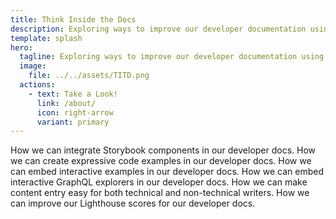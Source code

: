 ```yaml
---
title: Think Inside the Docs
description: Exploring ways to improve our developer documentation using features that help developers think and learn inside the docs.
template: splash
hero:
  tagline: Exploring ways to improve our developer documentation using features that help developers think and learn inside the docs.
  image:
    file: ../../assets/TITD.png
  actions:
    - text: Take a Look!
      link: /about/
      icon: right-arrow
      variant: primary
---
```



<CardGrid>
  <Card
    title="Storybook Integration"
    icon="add-document"
    href="/storybook-integration/"
  >
    How we can integrate Storybook components in our developer docs.
  </Card>
  <Card title="Expressive Code" icon="document" href="/storybook-integration/">
    How we can create expressive code examples in our developer docs.
  </Card>
  <Card
    title="Interactive Examples"
    icon="codePen"
    href="/storybook-integration/"
  >
    How we can embed interactive examples in our developer docs.
  </Card>
  <Card title="Interactive APIs" icon="codePen" href="/storybook-integration/">
    How we can embed interactive GraphQL explorers in our developer docs.
  </Card>
  <Card title="Form-Based Entry" icon="pen" href="/storybook-integration/">
    How we can make content entry easy for both technical and non-technical
    writers.
  </Card>
  <Card title="Lighthouse Scores" icon="rocket" href="/storybook-integration/">
    How we can improve our Lighthouse scores for our developer docs.
  </Card>
</CardGrid>
